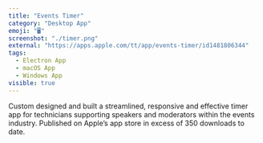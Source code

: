 ```yaml
---
title: "Events Timer"
category: "Desktop App"
emoji: "🖥"
screenshot: "./timer.png"
external: "https://apps.apple.com/tt/app/events-timer/id1481806344"
tags:
  - Electron App
  - macOS App
  - Windows App
visible: true
---
```


Custom designed and built a streamlined, responsive and effective timer app for technicians supporting speakers and moderators within the events industry.
Published on Apple’s app store in excess of 350 downloads to date.